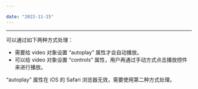 ```yaml
---

date: "2022-11-15"
---
```


<Title>Web 平台通过 “createStream” 方法创建了流，并已给 video 对象的 “srcObject” 赋值，为什么 video 对象没有画面？</Title>



- - -

可以通过如下两种方式处理：

* 需要给 video 对象设置 “autoplay” 属性才会自动播放。 
* 可以给 video 对象设置 “controls” 属性，用户再通过手动方式点击播放控件来进行播放。

<Note title="说明">
  

“autoplay” 属性在 iOS 的 Safari 浏览器无效，需要使用第二种方式处理。

</Note>


